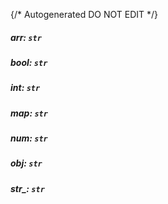 {/* Autogenerated DO NOT EDIT  */}
##### **arr:** `str`

##### **bool:** `str`

##### **int:** `str`

##### **map:** `str`

##### **num:** `str`

##### **obj:** `str`

##### **str_:** `str`


